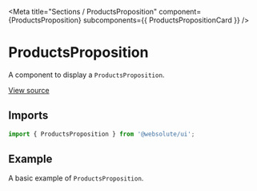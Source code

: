 
<Meta
  title="Sections / ProductsProposition"
  component={ProductsProposition}
  subcomponents={{ ProductsPropositionCard }}
/>

# ProductsProposition

A component to display a `ProductsProposition`.

[View source](https://github.com/actarian/design-system/tree/main/src/ui/sections/products-proposition)

## Imports

```js
import { ProductsProposition } from '@websolute/ui';
```

## Example

A basic example of `ProductsProposition`.

<Canvas>
  <Story name="ProductsProposition">
    <ProductsProposition />
  </Story>
  <Story name="ProductPropositionCard">
    <ProductsPropositionCard maxWidth="540px" margin="3rem" />
  </Story>
</Canvas>
